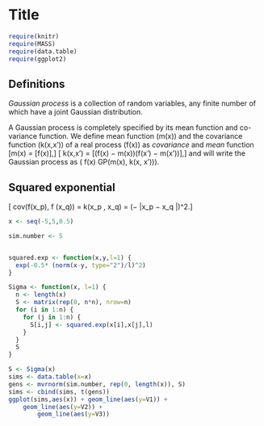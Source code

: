 # Title

```r
require(knitr)
require(MASS)
require(data.table)
require(ggplot2)
```


## Definitions

_Gaussian process_ is a collection of random variables, any
finite number of which have a joint Gaussian distribution.

A Gaussian process is completely specified by its mean function and
co- variance function. We define mean function \(m(x)\) and the
covariance function \(k(x,x')\) of a real process \(f(x)\) as
_covariance_ and _mean_ function
\[m(x) = \mathcal{E}[f(x)],\]
\[ k(x,x') = \mathcal{E}[(f(x) − m(x))(f(x') − m(x'))],\]
and will write the Gaussian process as
\( f(x) \sim GP(m(x), k(x, x'))\).

## Squared exponential

\[ cov(f(x_p), f (x_q)) = k(x_p , x_q) =
    \exp\Big(−\frac{1}{2} |x_p − x_q |\Big)^2.\]

```r
x <- seq(-5,5,0.5)

sim.number <- 5


squared.exp <- function(x,y,l=1) {
  exp(-0.5* (norm(x-y, type="2")/l)^2)
}

Sigma <- function(x, l=1) {
  n <- length(x)
  S <- matrix(rep(0, n*n), nrow=n)
  for (i in 1:n) {
    for (j in 1:n) {
      S[i,j] <- squared.exp(x[i],x[j],l)
    }
  }
  S
}

S <- Sigma(x)
sims <- data.table(x=x)
gens <- mvrnorm(sim.number, rep(0, length(x)), S)
sims <- cbind(sims, t(gens))
ggplot(sims,aes(x)) + geom_line(aes(y=V1)) +
    geom_line(aes(y=V2)) +
        geom_line(aes(y=V3)) 
```


